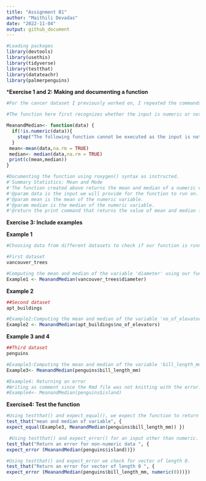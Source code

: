```yaml
---
title: "Assignment B1"
author: "Maithili Devadas"
date: "2022-11-04"
output: github_document
---
```


```r
#Loading packages 
library(devtools)
library(usethis)
library(tidyverse)
library(testthat)
library(datateachr)
library(palmerpenguins)
```

***Exercise 1 and 2: Making and documenting a function**
```r
#For the cancer dataset I previously worked on, I repeated the commands for making summary statistic tables multiple times for different variables. At the time, I did not know how to create a function. Thus, I would like to create a function that calculates a few summary statistics for example, the mean and the median for variables in my dataset.

#The function here first recognizes whether the input is numeric or not. If it is not numeric, R #returns with an error. If the input is numeric, the function computes its mean and median

MeanandMedian<- function(data) {
  if(!is.numeric(data)){
    stop("The following function cannot be executed as the input is not numeric")
  }
 mean<-mean(data,na.rm = TRUE)
 median<- median(data,na.rm = TRUE)
 print(c(mean,median))
}

#Documenting the function using roxygen() syntax as instructed. 
#'Summary Statistics: Mean and Mode
#'The function created above returns the mean and median of a numeric variable to the user.
#'@param data is the input we will provide for the function to run on. 
#'@param mean is the mean of the numeric variable.
#'@param median is the median of the numeric variable.
#'@return the print command that returns the value of mean and median for the chosen numeric variable or if the input is not numeric, it will return an error as defined.
```

**Exercise 3: Include examples**

**Example 1**
```r

#Choosing data from different datasets to check if our function is running. As stated in the function, the first value of the output is mean and the second is the median ie. print(c(mean,median))

#First dataset
vancouver_trees

#Computing the mean and median of the variable 'diameter' using our function MeanandMedian
Example1 <- MeanandMedian(vancouver_trees$diameter)
```
**Example 2**
```r
##Second dataset 
apt_buildings

#Example2:Computing the mean and median of the variable 'no_of_elevators' using our function MeanandMedian
Example2 <- MeanandMedian(apt_buildings$no_of_elevators)
```


**Example 3 and 4**
```r
##Third dataset
penguins

#Example3:Computing the mean and median of the variable 'bill_length_mm' using our function MeanandMedian
Example3<- MeanandMedian(penguins$bill_length_mm)
```

```r
#Example4: Returning an error
#Writing as comment since the Rmd file was not knitting with the error.
#Example4<- MeanandMedian(penguins$island)
```

**Exercise4: Test the function**
```r

#Using testthat() and expect_equal(), we expect the function to return the same output as Example3
test_that("mean and median of variable", {
expect_equal(Example3, MeanandMedian(penguins$bill_length_mm)) })

```

```r
 #Using testthat() and expect_error() for an input other than numeric.
test_that("Return an error for non-numeric data ", {
expect_error (MeanandMedian(penguins$island))})
```

```r
#Using testthat() and expect_error we check for vector of length 0.
test_that("Return an error for vector of length 0 ", {
expect_error (MeanandMedian(penguins$bill_length_mm, numeric(0)))})
```




